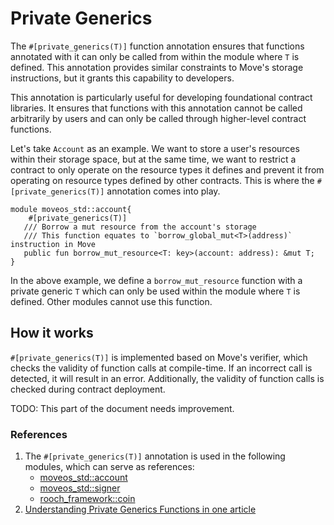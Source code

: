 # Private Generics


The `#[private_generics(T)]` function annotation ensures that functions annotated with it can only be called from within the module where `T` is defined. This annotation provides similar constraints to Move's storage instructions, but it grants this capability to developers.

This annotation is particularly useful for developing foundational contract libraries. It ensures that functions with this annotation cannot be called arbitrarily by users and can only be called through higher-level contract functions.

Let's take `Account` as an example. We want to store a user's resources within their storage space, but at the same time, we want to restrict a contract to only operate on the resource types it defines and prevent it from operating on resource types defined by other contracts. This is where the `#[private_generics(T)]` annotation comes into play.

```move
module moveos_std::account{
    #[private_generics(T)]
   /// Borrow a mut resource from the account's storage
   /// This function equates to `borrow_global_mut<T>(address)` instruction in Move
   public fun borrow_mut_resource<T: key>(account: address): &mut T;
}
```

In the above example, we define a `borrow_mut_resource` function with a private generic `T` which can only be used within the module where `T` is defined. Other modules cannot use this function.

## How it works

`#[private_generics(T)]` is implemented based on Move's verifier, which checks the validity of function calls at compile-time. If an incorrect call is detected, it will result in an error. Additionally, the validity of function calls is checked during contract deployment.

<Callout>
TODO: This part of the document needs improvement.
</Callout>

### References

1. The `#[private_generics(T)]` annotation is used in the following modules, which can serve as references:
   - [moveos_std::account](https://github.com/rooch-network/rooch/blob/main/frameworks/moveos-stdlib/sources/account.move)
   - [moveos_std::signer](https://github.com/rooch-network/rooch/blob/main/frameworks/moveos-stdlib/sources/signer.move)
   - [rooch_framework::coin](https://github.com/rooch-network/rooch/blob/main/frameworks/rooch-framework/sources/coin.move)
2. [Understanding Private Generics Functions in one article](../../blog/read-private-generics-in-one-article)
